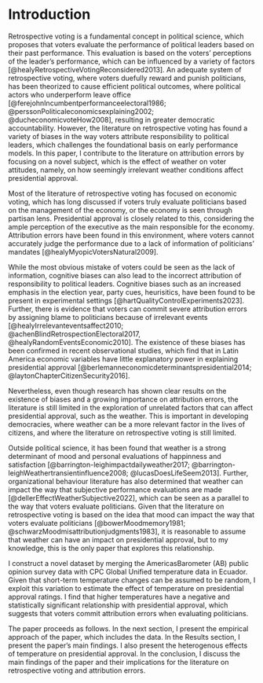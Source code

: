 # Introduction

Retrospective voting is a fundamental concept in political science, which proposes that voters evaluate the performance of political leaders based on their past performance. This evaluation is based on the voters' perceptions of the leader's performance, which can be influenced by a variety of factors [@healyRetrospectiveVotingReconsidered2013]. An adequate system of retrospective voting, where voters duefully reward and punish politicians, has been theorized to cause efficient political outcomes, where political actors who underperform leave office [@ferejohnIncumbentperformanceelectoral1986; @perssonPoliticaleconomicsexplaining2002; @ducheconomicvoteHow2008], resulting in greater democratic accountability. However, the literature on retrospective voting has found a variety of biases in the way voters attribute responsibility to political leaders, which challenges the foundational basis on early performance models. In this paper, I contribute to the literature on attribution errors by focusing on a novel subject, which is the effect of weather on voter attitudes, namely, on how seemingly irrelevant weather conditions affect presidential approval.

Most of the literature of retrospective voting has focused on economic voting, which has long discussed if voters truly evaluate politicians based on the management of the economy, or the economy is seen through partisan lens. Presidential approval is closely related to this, considering the ample perception of the executive as the main responsible for the economy. Attribution errors have been found in this environment, where voters cannot accurately judge the performance due to a lack of information of politicians' mandates [@healyMyopicVotersNatural2009]. 

While the most obvious mistake of voters could be seen as the lack of information, cognitive biases can also lead to the incorrect attribution of responsibility to political leaders. Cognitive biases such as an increased emphasis in the election year, party cues, heurisitics, have been found to be present in experimental settings [@hartQualityControlExperiments2023]. Further, there is evidence that voters can commit severe attribution errors by assigning blame to politicians because of irrelevant events [@healyIrrelevanteventsaffect2010; @achenBlindRetrospectionElectoral2017, @healyRandomEventsEconomic2010]. The existence of these biases has been confirmed in recent observational studies, which find that in Latin America economic variables have little explanatory power in explaining presidential approval [@berlemanneconomicdeterminantspresidential2014; @laytonChapterCitizenSecurity2016].

Nevertheless, even though research has shown clear results on the existence of biases and a growing importance on attribution errors, the literature is still limited in the exploration of unrelated factors that can affect presidential approval, such as the weather. This is important in developing democracies, where weather can be a more relevant factor in the lives of citizens, and where the literature on retrospective voting is still limited. 

Outside political science, it has been found that weather is a strong determinant of mood and personal evaluations of happinness and satisfaction [@barrington-leighimpactdailyweather2017; @barrington-leighWeathertransientinfluence2008; @lucasDoesLifeSeem2013]. Further, organizational behaviour literature has also determined that weather can impact the way that subjective performance evaluations are made [@dellerEffectWeatherSubjective2022], which can be seen as a parallel to the way that voters evaluate politicians. Given that the literature on retrospective voting is based on the idea that mood can impact the way that voters evaluate politicians [@bowerMoodmemory1981; @schwarzMoodmisattributionjudgments1983], it is reasonable to assume that weather can have an impact on presidential approval, but to my knowledge, this is the only paper that explores this relationship. 

I construct a novel dataset by merging the AmericasBarometer (AB) public opinion survey data with CPC Global Unified temperature data in Ecuador. Given that short-term temperature changes can be assumed to be random, I exploit this variation to estimate the effect of temperature on presidential approval ratings. I find that higher temperatures have a negative and statistically significant relationship with presidential approval, which suggests that voters commit attribution errors when evaluating politicians.

The paper proceeds as follows. In the next section, I present the empirical approach of the paper, which includes the data. In the Results section, I present the paper's main findings. I also present the heterogenous effects of temperature on presidential approval. In the conclusion, I discuss the main findings of the paper and their implications for the literature on retrospective voting and attribution errors.